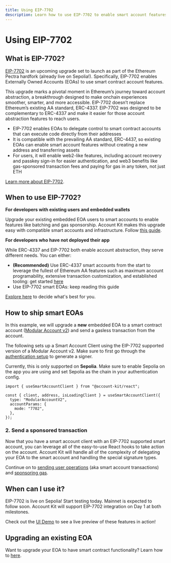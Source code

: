 ```yaml
---
title: Using EIP-7702
description: Learn how to use EIP-7702 to enable smart account features for EOAs
---
```


# Using EIP-7702

## What is EIP-7702?

[EIP-7702](https://eips.ethereum.org/EIPS/eip-7702) is an upcoming upgrade set to launch as part of the Ethereum Pectra hardfork (already live on Sepolia!). Specifically, EIP-7702 enables Externally Owned Accounts (EOAs) to use smart contract account features.

This upgrade marks a pivotal moment in Ethereum’s journey toward account abstraction, a breakthrough designed to make onchain experiences smoother, smarter, and more accessible. EIP-7702 doesn’t replace Ethereum’s existing AA standard, ERC-4337. EIP-7702 was designed to be complementary to ERC-4337 and make it easier for those account abstraction features to reach users.

- EIP-7702 enables EOAs to delegate control to smart contract accounts that can execute code directly from their addresses
- It is compatible with the prevailing AA standard, ERC-4437, so existing EOAs can enable smart account features without creating a new address and transferring assets
- For users, it will enable web2-like features, including account recovery and passkey sign-in for easier authentication, and web3 benefits like gas-sponsored transaction fees and paying for gas in any token, not just ETH

[Learn more about EIP-7702](https://www.alchemy.com/blog/eip-7702-ethereum-pectra-hardfork).

## When to use EIP-7702?

**For developers with existing users and embedded wallets**

Upgrade your existing embedded EOA users to smart accounts to enable features like batching and gas sponsorship. Account Kit makes this upgrade easy with compatible smart accounts and infrastructure. Follow [this guide](/smart-contracts/modular-account-v2/using-7702).

**For developers who have not deployed their app**

While ERC-4337 and EIP-7702 both enable account abstraction, they serve different needs. You can either:

- **(Recommended)** Use ERC-4337 smart accounts from the start to leverage the fullest of Ethereum AA features such as maximum account programability, extensive transaction customization, and established tooling: get started [here](/react/how-to-set-up-smart-account-client)
- Use EIP-7702 smart EOAs: keep reading this guide

[Explore here](https://www.alchemy.com/blog/eip-7702-ethereum-pectra-hardfork#adoption-and-security-considerations-for-application-developers) to decide what's best for you.

## How to ship smart EOAs

In this example, we will upgrade a **new** embedded EOA to a smart contract account ([Modular Account v2](/smart-contracts/modular-account-v2/overview)) and send a gasless transaction from the account.

The following sets up a Smart Account Client using the EIP-7702 supported version of a Modular Account v2. Make sure to first go through the [authentication setup](/react/getting-started) to generate a signer.

Currently, this is only supported on **Sepolia**. Make sure to enable Sepolia on the app you are using and set Sepolia as the chain in your authentication config.

```tsx twoslash
import { useSmartAccountClient } from "@account-kit/react";

const { client, address, isLoadingClient } = useSmartAccountClient({
  type: "ModularAccountV2",
  accountParams: {
    mode: "7702",
  },
});
```

### 2. Send a sponsored transaction

Now that you have a smart account client with an EIP-7702 supported smart account, you can leverage all of the easy-to-use React hooks to take action on the account. Account Kit will handle all of the complexity of delegating your EOA to the smart account and handling the special signature types.

Continue on to [sending user operations](/react/send-user-operations) (aka smart account transactions) and [sponsoring gas](/react/sponsor-gas).

## When can I use it?

EIP-7702 is live on Sepolia! Start testing today. Mainnet is expected to follow soon. Account Kit will support EIP-7702 integration on Day 1 at both milestones.

Check out the [UI Demo](https://demo.alchemy.com) to see a live preview of these features in action!

## Upgrading an existing EOA

Want to upgrade your EOA to have smart contract functionality? Learn how to [here](/smart-contracts/modular-account-v2/using-7702).
